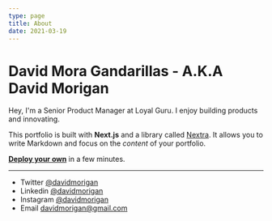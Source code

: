```yaml
---
type: page
title: About
date: 2021-03-19
---
```


# David Mora Gandarillas - A.K.A David Morigan

Hey, I'm a Senior Product Manager at Loyal Guru. I enjoy building products and innovating.

This portfolio is built with **Next.js** and a library called [Nextra](https://nextra.vercel.app/). It allows you to write Markdown and focus on the _content_ of your portfolio.

[**Deploy your own**](https://vercel.com/new/git/external?repository-url=https://github.com/vercel-solutions/nextjs-portfolio-starter&project-name=portfolio&repository-name=portfolio) in a few minutes.

---

- Twitter [@davidmorigan](https://twitter.com/davidmorigan)
- Linkedin [@davidmorigan](https://www.linkedin.com/in/davidmorigan/)
- Instagram [@davidmorigan](https://instagram.com/davidmorigan)
- Email davidmorigan@gmail.com
